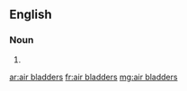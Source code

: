 ==English==

===Noun===
{{head|en|noun plural form}}

# {{plural of|air bladder|lang=en}}

[[ar:air bladders]]
[[fr:air bladders]]
[[mg:air bladders]]